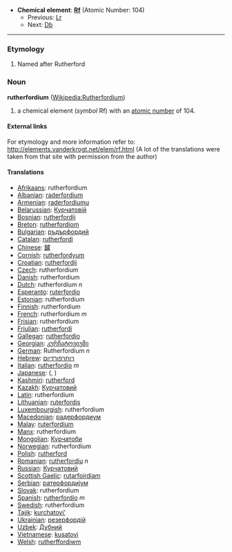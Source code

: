 *'''Chemical element''': '''[[Rf]]''' (Atomic Number: 104)
**Previous: [[Lawrencium|Lr]]
**Next: [[Dubnium|Db]]
----
===Etymology===

# Named after Rutherford

===Noun===
'''rutherfordium''' ([[en:Rutherfordium|Wikipedia:Rutherfordium]])

# a chemical element (''symbol'' Rf) with an [[atomic number]] of 104.

====External links====
For etymology and more information refer to:
http://elements.vanderkrogt.net/elem/rf.html
(A lot of the translations were taken from that site with permission from the author)

==== Translations ====
*[[Afrikaans]]: rutherfordium
*[[Albanian]]: [[raderfordium]]
*[[Armenian]]: [[raderfordiumu]]
*[[Belarussian]]: [[Курчатовiй]]
*[[Bosnian]]: [[rutherfordij]]
*[[Breton]]: [[rutherfordiom]]
*[[Bulgarian]]: [[ръдърфордий]]
*[[Catalan]]: [[rutherfordi]]
*[[Chinese]]: [[鑪]]
*[[Cornish]]: [[rutherfordyum]]
*[[Croatian]]: [[rutherfordij]]
*[[Czech]]: rutherfordium
*[[Danish]]: rutherfordium
*[[Dutch]]: rutherfordium ''n''
*[[Esperanto]]: [[ruterfordio]]
*[[Estonian]]: rutherfordium
*[[Finnish]]: rutherfordium
*[[French]]: rutherfordium ''m''
*[[Frisian]]: rutherfordium
*[[Friulian]]: [[rutherfordi]]
*[[Gallegan]]: [[rutherfordio]]
*[[Georgian]]: [[კურჩატოვიუმი]]
*[[German]]: Rutherfordium ''n''
*[[Hebrew]]: [[רותרפורדיום]]
*[[Italian]]: [[rutherfordio]] ''m''
*[[Japanese]]: ([[]], )
*[[Kashmiri]]: [[rutherford]]
*[[Kazakh]]: [[Курчатовий]]
*[[Latin]]: rutherfordium
*[[Lithuanian]]: [[ruterfordis]]
*[[Luxembourgish]]: rutherfordium
*[[Macedonian]]: [[радерфордиум]]
*[[Malay]]: [[ruterfordium]]
*[[Manx]]: rutherfordium
*[[Mongolian]]: [[Курчатоби]]
*[[Norwegian]]: rutherfordium
*[[Polish]]: [[rutherford]] '' ''
*[[Romanian]]: [[rutherfordiu]] ''n''
*[[Russian]]: [[Курчатовий]] '' ''
*[[Scottish Gaelic]]: [[rutarfoirdiam]]
*[[Serbian]]: [[ратерфордиjум]]
*[[Slovak]]: rutherfordium
*[[Spanish]]: [[rutherfordio]] ''m''
*[[Swedish]]: rutherfordium
*[[Tajik]]: [[kurchatovi']]
*[[Ukrainian]]: [[резерфордiй]]
*[[Uzbek]]: [[Дубний]]
*[[Vietnamese]]: [[kusatovi]]
*[[Welsh]]: [[rutherffordiwm]]